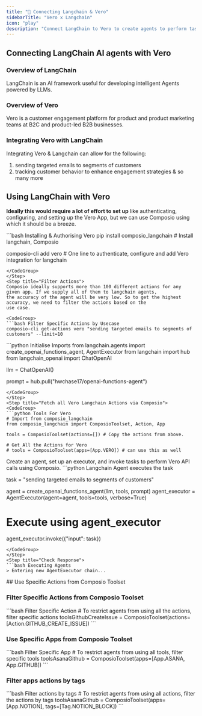 ```yaml
---
title: "🚀 Connecting Langchain & Vero"
sidebarTitle: "Vero x Langchain"
icon: "play"
description: "Connect LangChain to Vero to create agents to perform tasks using natural language"
---
```


## Connecting LangChain AI agents with Vero

### Overview of LangChain

LangChain is an AI framework useful for developing intelligent Agents powered by LLMs.

### Overview of Vero

Vero is a customer engagement platform for product and product marketing teams at B2C and product-led B2B businesses.

### Integrating Vero with LangChain

Integrating Vero & Langchain can allow for the following:

1. sending targeted emails to segments of customers
2. tracking customer behavior to enhance engagement strategies
& so many more

## Using LangChain with Vero

<Steps>
<Step title="Setting Up the Environment">

**Ideally this would require a lot of effort to set up** like authenticating, configuring, and setting up the Vero App, but we can use Composio using which it should be a breeze.

<CodeGroup>
```bash Installing & Authorising Vero
pip install composio_langchain # Install langchain, Composio 

composio-cli add vero # One line to authenticate, configure and add Vero integration for langchain
```
</CodeGroup>
</Step>
<Step title="Filter Actions">
Composio ideally supports more than 100 different actions for any given app. If we supply all of them to langchain agents, 
the accuracy of the agent will be very low. So to get the highest accuracy, we need to filter the actions based on the 
use case.

<CodeGroup>
```bash Filter Specific Actions by Usecase
composio-cli get-actions vero "sending targeted emails to segments of customers" --limit=10
```
</CodeGroup>

</Step>
<Step title="Import Base Packages">

<CodeGroup>
```python Initialise Imports
from langchain.agents import create_openai_functions_agent, AgentExecutor
from langchain import hub
from langchain_openai import ChatOpenAI


llm = ChatOpenAI()

prompt = hub.pull("hwchase17/openai-functions-agent")
```
</CodeGroup>
</Step>
<Step title="Fetch all Vero Langchain Actions via Composio">
<CodeGroup>
```python Tools For Vero
# Import from composio_langchain
from composio_langchain import ComposioToolset, Action, App

tools = ComposioToolset(actions=[]) # Copy the actions from above. 

# Get All the Actions for Vero
# tools = ComposioToolset(apps=[App.VERO]) # can use this as well
```
</CodeGroup>
</Step>
<Step title="Execute the Agent">
Create an agent, set up an executor, and invoke tasks to perform Vero API calls using Composio. 
<CodeGroup>
```python Langchain Agent executes the task

task = "sending targeted emails to segments of customers"

agent = create_openai_functions_agent(llm, tools, prompt)
agent_executor = AgentExecutor(agent=agent, tools=tools, verbose=True)

# Execute using agent_executor
agent_executor.invoke({"input": task})
```
</CodeGroup>
</Step>
<Step title="Check Response">
```bash Executing Agents
> Entering new AgentExecutor chain...
```
</Step>
</Steps>
## Use Specific Actions from Composio Toolset

### Filter Specific Actions from Composio Toolset

<CodeGroup>
```bash Filter Specific Action
# To restrict agents from using all the actions, filter specific actions
toolsGithubCreateIssue = ComposioToolset(actions=[Action.GITHUB_CREATE_ISSUE])
```
</CodeGroup>

### Use Specific Apps from Composio Toolset
<CodeGroup>
```bash Filter Specific App
# To restrict agents from using all tools, filter specific tools
toolsAsanaGithub = ComposioToolset(apps=[App.ASANA, App.GITHUB])
```
</CodeGroup>

### Filter apps actions by tags 
<CodeGroup>
```bash Filter actions by tags
# To restrict agents from using all actions, filter the actions by tags
toolsAsanaGithub = ComposioToolset(apps=[App.NOTION], tags=[Tag.NOTION_BLOCK])
```
</CodeGroup>

